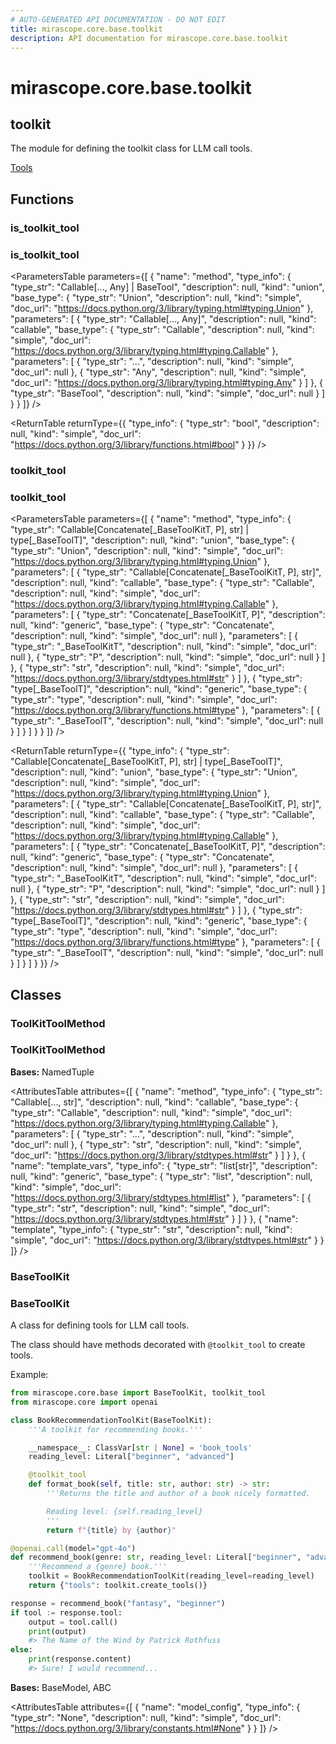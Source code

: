 ```yaml
---
# AUTO-GENERATED API DOCUMENTATION - DO NOT EDIT
title: mirascope.core.base.toolkit
description: API documentation for mirascope.core.base.toolkit
---
```


# mirascope.core.base.toolkit

## <ApiType type="Module" module="mirascope.core.base.toolkit" path="core/base/toolkit" symbolName="toolkit" /> toolkit

The module for defining the toolkit class for LLM call tools.

<Info title="Usage">

[Tools](/docs/mirascope/learn/tools#toolkit)

</Info>

## Functions

### is_toolkit_tool

### <ApiType type="Function" module="mirascope.core.base.toolkit" path="core/base/toolkit" symbolName="is_toolkit_tool" /> is_toolkit_tool

<ParametersTable
  parameters={[
  {
    "name": "method",
    "type_info": {
      "type_str": "Callable[..., Any] | BaseTool",
      "description": null,
      "kind": "union",
      "base_type": {
        "type_str": "Union",
        "description": null,
        "kind": "simple",
        "doc_url": "https://docs.python.org/3/library/typing.html#typing.Union"
      },
      "parameters": [
        {
          "type_str": "Callable[..., Any]",
          "description": null,
          "kind": "callable",
          "base_type": {
            "type_str": "Callable",
            "description": null,
            "kind": "simple",
            "doc_url": "https://docs.python.org/3/library/typing.html#typing.Callable"
          },
          "parameters": [
            {
              "type_str": "...",
              "description": null,
              "kind": "simple",
              "doc_url": null
            },
            {
              "type_str": "Any",
              "description": null,
              "kind": "simple",
              "doc_url": "https://docs.python.org/3/library/typing.html#typing.Any"
            }
          ]
        },
        {
          "type_str": "BaseTool",
          "description": null,
          "kind": "simple",
          "doc_url": null
        }
      ]
    }
  }
]}
/>

<ReturnTable
  returnType={{
  "type_info": {
    "type_str": "bool",
    "description": null,
    "kind": "simple",
    "doc_url": "https://docs.python.org/3/library/functions.html#bool"
  }
}}
/>


### toolkit_tool

### <ApiType type="Function" module="mirascope.core.base.toolkit" path="core/base/toolkit" symbolName="toolkit_tool" /> toolkit_tool

<ParametersTable
  parameters={[
  {
    "name": "method",
    "type_info": {
      "type_str": "Callable[Concatenate[_BaseToolKitT, P], str] | type[_BaseToolT]",
      "description": null,
      "kind": "union",
      "base_type": {
        "type_str": "Union",
        "description": null,
        "kind": "simple",
        "doc_url": "https://docs.python.org/3/library/typing.html#typing.Union"
      },
      "parameters": [
        {
          "type_str": "Callable[Concatenate[_BaseToolKitT, P], str]",
          "description": null,
          "kind": "callable",
          "base_type": {
            "type_str": "Callable",
            "description": null,
            "kind": "simple",
            "doc_url": "https://docs.python.org/3/library/typing.html#typing.Callable"
          },
          "parameters": [
            {
              "type_str": "Concatenate[_BaseToolKitT, P]",
              "description": null,
              "kind": "generic",
              "base_type": {
                "type_str": "Concatenate",
                "description": null,
                "kind": "simple",
                "doc_url": null
              },
              "parameters": [
                {
                  "type_str": "_BaseToolKitT",
                  "description": null,
                  "kind": "simple",
                  "doc_url": null
                },
                {
                  "type_str": "P",
                  "description": null,
                  "kind": "simple",
                  "doc_url": null
                }
              ]
            },
            {
              "type_str": "str",
              "description": null,
              "kind": "simple",
              "doc_url": "https://docs.python.org/3/library/stdtypes.html#str"
            }
          ]
        },
        {
          "type_str": "type[_BaseToolT]",
          "description": null,
          "kind": "generic",
          "base_type": {
            "type_str": "type",
            "description": null,
            "kind": "simple",
            "doc_url": "https://docs.python.org/3/library/functions.html#type"
          },
          "parameters": [
            {
              "type_str": "_BaseToolT",
              "description": null,
              "kind": "simple",
              "doc_url": null
            }
          ]
        }
      ]
    }
  }
]}
/>

<ReturnTable
  returnType={{
  "type_info": {
    "type_str": "Callable[Concatenate[_BaseToolKitT, P], str] | type[_BaseToolT]",
    "description": null,
    "kind": "union",
    "base_type": {
      "type_str": "Union",
      "description": null,
      "kind": "simple",
      "doc_url": "https://docs.python.org/3/library/typing.html#typing.Union"
    },
    "parameters": [
      {
        "type_str": "Callable[Concatenate[_BaseToolKitT, P], str]",
        "description": null,
        "kind": "callable",
        "base_type": {
          "type_str": "Callable",
          "description": null,
          "kind": "simple",
          "doc_url": "https://docs.python.org/3/library/typing.html#typing.Callable"
        },
        "parameters": [
          {
            "type_str": "Concatenate[_BaseToolKitT, P]",
            "description": null,
            "kind": "generic",
            "base_type": {
              "type_str": "Concatenate",
              "description": null,
              "kind": "simple",
              "doc_url": null
            },
            "parameters": [
              {
                "type_str": "_BaseToolKitT",
                "description": null,
                "kind": "simple",
                "doc_url": null
              },
              {
                "type_str": "P",
                "description": null,
                "kind": "simple",
                "doc_url": null
              }
            ]
          },
          {
            "type_str": "str",
            "description": null,
            "kind": "simple",
            "doc_url": "https://docs.python.org/3/library/stdtypes.html#str"
          }
        ]
      },
      {
        "type_str": "type[_BaseToolT]",
        "description": null,
        "kind": "generic",
        "base_type": {
          "type_str": "type",
          "description": null,
          "kind": "simple",
          "doc_url": "https://docs.python.org/3/library/functions.html#type"
        },
        "parameters": [
          {
            "type_str": "_BaseToolT",
            "description": null,
            "kind": "simple",
            "doc_url": null
          }
        ]
      }
    ]
  }
}}
/>


## Classes

### ToolKitToolMethod

### <ApiType type="Class" module="mirascope.core.base.toolkit" path="core/base/toolkit" symbolName="ToolKitToolMethod" /> ToolKitToolMethod

**Bases:** NamedTuple

<AttributesTable
  attributes={[
  {
    "name": "method",
    "type_info": {
      "type_str": "Callable[..., str]",
      "description": null,
      "kind": "callable",
      "base_type": {
        "type_str": "Callable",
        "description": null,
        "kind": "simple",
        "doc_url": "https://docs.python.org/3/library/typing.html#typing.Callable"
      },
      "parameters": [
        {
          "type_str": "...",
          "description": null,
          "kind": "simple",
          "doc_url": null
        },
        {
          "type_str": "str",
          "description": null,
          "kind": "simple",
          "doc_url": "https://docs.python.org/3/library/stdtypes.html#str"
        }
      ]
    }
  },
  {
    "name": "template_vars",
    "type_info": {
      "type_str": "list[str]",
      "description": null,
      "kind": "generic",
      "base_type": {
        "type_str": "list",
        "description": null,
        "kind": "simple",
        "doc_url": "https://docs.python.org/3/library/stdtypes.html#list"
      },
      "parameters": [
        {
          "type_str": "str",
          "description": null,
          "kind": "simple",
          "doc_url": "https://docs.python.org/3/library/stdtypes.html#str"
        }
      ]
    }
  },
  {
    "name": "template",
    "type_info": {
      "type_str": "str",
      "description": null,
      "kind": "simple",
      "doc_url": "https://docs.python.org/3/library/stdtypes.html#str"
    }
  }
]}
/>


### BaseToolKit

### <ApiType type="Class" module="mirascope.core.base.toolkit" path="core/base/toolkit" symbolName="BaseToolKit" /> BaseToolKit

A class for defining tools for LLM call tools.

The class should have methods decorated with `@toolkit_tool` to create tools.

Example:
```python
from mirascope.core.base import BaseToolKit, toolkit_tool
from mirascope.core import openai

class BookRecommendationToolKit(BaseToolKit):
    '''A toolkit for recommending books.'''

    __namespace__: ClassVar[str | None] = 'book_tools'
    reading_level: Literal["beginner", "advanced"]

    @toolkit_tool
    def format_book(self, title: str, author: str) -> str:
        '''Returns the title and author of a book nicely formatted.

        Reading level: {self.reading_level}
        '''
        return f"{title} by {author}"

@openai.call(model="gpt-4o")
def recommend_book(genre: str, reading_level: Literal["beginner", "advanced"]):
    '''Recommend a {genre} book.'''
    toolkit = BookRecommendationToolKit(reading_level=reading_level)
    return {"tools": toolkit.create_tools()}

response = recommend_book("fantasy", "beginner")
if tool := response.tool:
    output = tool.call()
    print(output)
    #> The Name of the Wind by Patrick Rothfuss
else:
    print(response.content)
    #> Sure! I would recommend...
```

**Bases:** BaseModel, ABC

<AttributesTable
  attributes={[
  {
    "name": "model_config",
    "type_info": {
      "type_str": "None",
      "description": null,
      "kind": "simple",
      "doc_url": "https://docs.python.org/3/library/constants.html#None"
    }
  }
]}
/>




